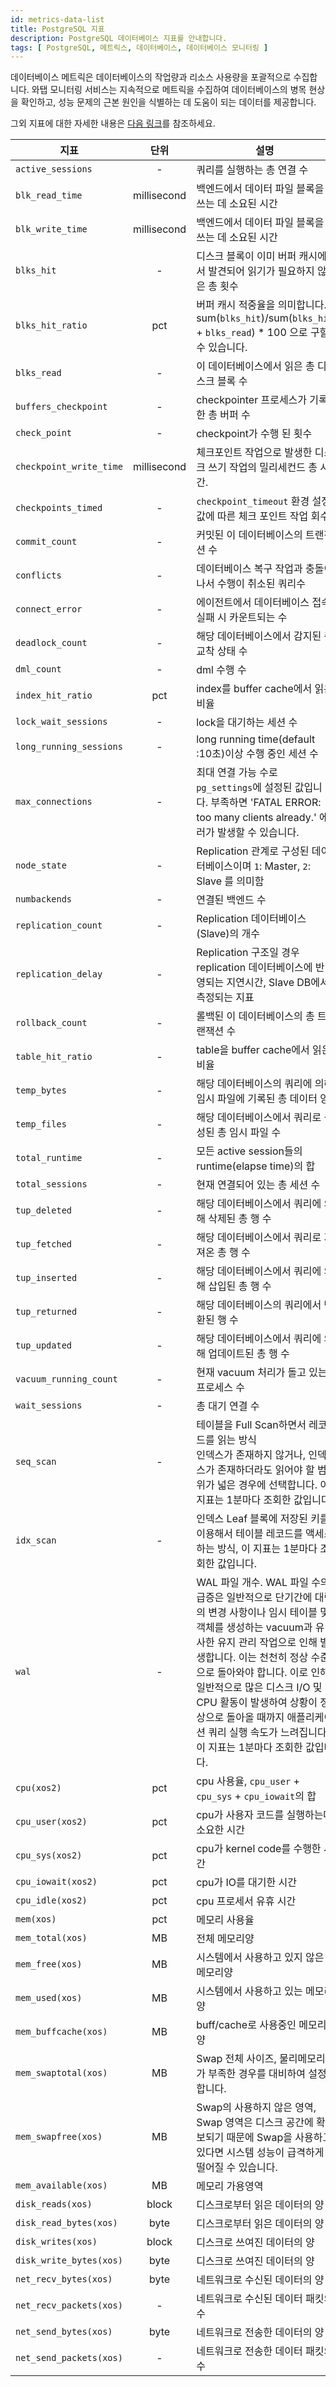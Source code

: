 ```yaml
---
id: metrics-data-list
title: PostgreSQL 지표
description: PostgreSQL 데이터베이스 지표를 안내합니다.
tags: [ PostgreSQL, 메트릭스, 데이터베이스, 데이터베이스 모니터링 ]
---
```



<Note product='PostgreSQL' link='../postgresql-v1/metrics-data-list' />

데이터베이스 메트릭은 데이터베이스의 작업량과 리소스 사용량을 포괄적으로 수집합니다. 와탭 모니터링 서비스는 지속적으로 메트릭을 수집하여 데이터베이스의 병목 현상을 확인하고, 성능 문제의 근본 원인을 식별하는 데 도움이 되는 데이터를 제공합니다.

그외 지표에 대한 자세한 내용은 [다음 링크](https://www.postgresql.org/docs/)를 참조하세요.

| 지표 | 단위 | 설명 | 카테고리 |
| -- | :---: | -- | -- |
| `active_sessions` | - | 쿼리를 실행하는 총 연결 수 | Connection |
| `blk_read_time` | millisecond | 백엔드에서 데이터 파일 블록을 쓰는 데 소요된 시간 | I/O |
| `blk_write_time` | millisecond | 백엔드에서 데이터 파일 블록을 쓰는 데 소요된 시간 | I/O |
| `blks_hit` | - | 디스크 블록이 이미 버퍼 캐시에서 발견되어 읽기가 필요하지 않은 총 횟수 | I/O |
| `blks_hit_ratio` |  pct | 버퍼 캐시 적중율을 의미합니다. sum(`blks_hit`)/sum(`blks_hit` + `blks_read`) \* 100 으로 구할 수 있습니다. | I/O |
| `blks_read` | - | 이 데이터베이스에서 읽은 총 디스크 블록 수 | I/O |
| `buffers_checkpoint` | - | checkpointer 프로세스가 기록한 총 버퍼 수 | Info |
| `check_point` | - | checkpoint가 수행 된 횟수 | Troughput |
| `checkpoint_write_time` | millisecond | 체크포인트 작업으로 발생한 디스크 쓰기 작업의 밀리세컨드 총 시간. | Troughput |
| `checkpoints_timed` | - | `checkpoint_timeout` 환경 설정값에 따른 체크 포인트 작업 회수 | Troughput |
| `commit_count` | - | 커밋된 이 데이터베이스의 트랜잭션 수 | Troughput |
| `conflicts` | - | 데이터베이스 복구 작업과 충돌이 나서 수행이 취소된 쿼리수 | Troughput |
| `connect_error` | - | 에이전트에서 데이터베이스 접속 실패 시 카운트되는 수 | Connection |
| `deadlock_count` | - | 해당 데이터베이스에서 감지된 총 교착 상태 수 | Performance |
| `dml_count` | - | dml 수행 수 | Troughput |
| `index_hit_ratio` |  pct | index를 buffer cache에서 읽은 비율 | Performance |
| `lock_wait_sessions` | - | lock을 대기하는 세션 수 | Performance |
| `long_running_sessions` | - | long running time(default :10초)이상 수행 중인 세션 수 | Performance |
| `max_connections` | - | 최대 연결 가능 수로 `pg_settings`에 설정된 값입니다. 부족하면 'FATAL ERROR: too many clients already.' 에러가 발생할 수 있습니다. | Info |
| `node_state` | - | Replication 관계로 구성된 데이터베이스이며 `1`: Master, `2`: Slave 를 의미함 | Info |
| `numbackends` | - | 연결된 백엔드 수 | Info |
| `replication_count` | - | Replication 데이터베이스(Slave)의 개수 | Performance |
| `replication_delay` | - | Replication 구조일 경우 replication 데이터베이스에 반영되는 지연시간, Slave DB에서 측정되는 지표 | Performance |
| `rollback_count` | - | 롤백된 이 데이터베이스의 총 트랜잭션 수 | Performance |
| `table_hit_ratio` | - | table을 buffer cache에서 읽은 비율 | Performance |
| `temp_bytes` | - | 해당 데이터베이스의 쿼리에 의해 임시 파일에 기록된 총 데이터 양 | Performance |
| `temp_files` | - | 해당 데이터베이스에서 쿼리로 생성된 총 임시 파일 수 | Performance |
| `total_runtime` | - | 모든 active session들의 runtime(elapse time)의 합 | Performance |
| `total_sessions` | - | 현재 연결되어 있는 총 세션 수 | Connection |
| `tup_deleted` | - | 해당 데이터베이스에서 쿼리에 의해 삭제된 총 행 수 | Troughput |
| `tup_fetched` | - | 해당 데이터베이스에서 쿼리로 가져온 총 행 수 | Troughput |
| `tup_inserted` | - | 해당 데이터베이스에서 쿼리에 의해 삽입된 총 행 수 | Troughput |
| `tup_returned` | - | 해당 데이터베이스의 쿼리에서 반환된 행 수 | Troughput |
| `tup_updated` | - | 해당 데이터베이스에서 쿼리에 의해 업데이트된 총 행 수 | Troughput |
| `vacuum_running_count` | - | 현재 vacuum 처리가 돌고 있는 프로세스 수 | Performance |
| `wait_sessions` | - | 총 대기 연결 수 | Performance |
| `seq_scan` | - | 테이블을 Full Scan하면서 레코드를 읽는 방식<br/>인덱스가 존재하지 않거나, 인덱스가 존재하더라도 읽어야 할 범위가 넓은 경우에 선택합니다. 이 지표는 1분마다 조회한 값입니다. | Performance |
| `idx_scan` | - | 인덱스 Leaf 블록에 저장된 키를 이용해서 테이블 레코드를 액세스하는 방식, 이 지표는 1분마다 조회한 값입니다. | Performance |
| `wal` | - | WAL 파일 개수. WAL 파일 수의 급증은 일반적으로 단기간에 대량의 변경 사항이나 임시 테이블 및 객체를 생성하는 vacuum과 유사한 유지 관리 작업으로 인해 발생합니다. 이는 천천히 정상 수준으로 돌아와야 합니다. 이로 인해 일반적으로 많은 디스크 I/O 및 CPU 활동이 발생하여 상황이 정상으로 돌아올 때까지 애플리케이션 쿼리 실행 속도가 느려집니다. 이 지표는 1분마다 조회한 값입니다. | Performance |
| `cpu(xos2)` |  pct | cpu 사용율, `cpu_user` + `cpu_sys` + `cpu_iowait`의 합 | XOS |
| `cpu_user(xos2)` |  pct | cpu가 사용자 코드를 실행하는데 소요한 시간 | XOS |
| `cpu_sys(xos2)` |  pct | cpu가 kernel code를 수행한 시간 | XOS |
| `cpu_iowait(xos2)` |  pct | cpu가 IO를 대기한 시간 | XOS |
| `cpu_idle(xos2)` |  pct | cpu 프로세서 유휴 시간 | XOS |
| `mem(xos)` |  pct | 메모리 사용율 | XOS |
| `mem_total(xos)` |  MB | 전체 메모리양 | XOS |
| `mem_free(xos)` |  MB | 시스템에서 사용하고 있지 않은 메모리양 | XOS |
| `mem_used(xos)` |  MB | 시스템에서 사용하고 있는 메모리양 | XOS |
| `mem_buffcache(xos)` |  MB | buff/cache로 사용중인 메모리양 | XOS |
| `mem_swaptotal(xos)` |  MB | Swap 전체 사이즈, 물리메모리가 부족한 경우를 대비하여 설정합니다. | XOS |
| `mem_swapfree(xos)` |  MB | Swap의 사용하지 않은 영역, Swap 영역은 디스크 공간에 확보되기 때문에 Swap을 사용하고 있다면 시스템 성능이 급격하게 떨어질 수 있습니다. | XOS |
| `mem_available(xos)` |  MB | 메모리 가용영역 | XOS |
| `disk_reads(xos)` | block | 디스크로부터 읽은 데이터의 양 | XOS |
| `disk_read_bytes(xos)` | byte | 디스크로부터 읽은 데이터의 양 | XOS |
| `disk_writes(xos)` | block | 디스크로 쓰여진 데이터의 양 | XOS |
| `disk_write_bytes(xos)` | byte | 디스크로 쓰여진 데이터의 양 | XOS |
| `net_recv_bytes(xos)` | byte | 네트워크로 수신된 데이터의 양 | XOS |
| `net_recv_packets(xos)` |   - | 네트워크로 수신된 데이터 패킷의 수 | XOS |
| `net_send_bytes(xos)` | byte | 네트워크로 전송한 데이터의 양 | XOS |
| `net_send_packets(xos)` |   - | 네트워크로 전송한 데이터 패킷의 수 | XOS |
